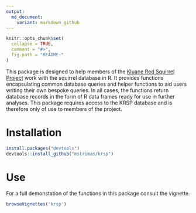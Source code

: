 ```yaml
---
output:
  md_document:
    variant: markdown_github
---
```


<!-- README.md is generated from README.rmd. Please edit that file -->

```r
knitr::opts_chunk$set(
  collapse = TRUE,
  comment = "#>",
  fig.path = "README-"
)
```

This package is designed to help members of the [Kluane Red Squirrel Project](http://redsquirrel.biology.ualberta.ca/) work with the squirrel database in R. It provides functions encapsulating common database queries and helper functions to aid users writing their own bespoke queries. In all cases, the functions return database records in the form of R data frames ready for use in further analyses. This package requires access to the KRSP database and is therefore only of use to members of the project.

# Installation

```r
install.packages("devtools")
devtools::install_github("mstrimas/krsp")
```

# Use

For a full demonstation of the functions in this package consult the vignette.

```r
browseVignettes('krsp')
```
